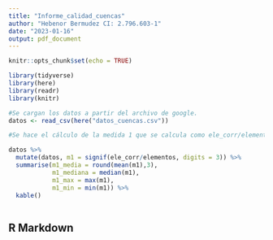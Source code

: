 ```yaml
---
title: "Informe_calidad_cuencas"
author: "Hebenor Bermudez CI: 2.796.603-1"
date: "2023-01-16"
output: pdf_document
---
```


```r
knitr::opts_chunk$set(echo = TRUE)
```

```r
library(tidyverse)
library(here)
library(readr)
library(knitr)

```

```r

#Se cargan los datos a partir del archivo de google.
datos <- read_csv(here("datos_cuencas.csv"))
```

```r
#Se hace el cálculo de la medida 1 que se calcula como ele_corr/elementos.

datos %>% 
  mutate(datos, m1 = signif(ele_corr/elementos, digits = 3)) %>% 
  summarise(m1_media = round(mean(m1),3),
            m1_mediana = median(m1),
            m1_max = max(m1),
            m1_min = min(m1)) %>% 
  kable()



```


## R Markdown

